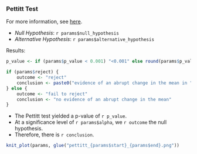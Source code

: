 ### Pettitt Test

For more information, see [here](https://rileywheadon.github.io/ffa-framework/articles/eda-change-points.html#pettitt-test). 

- *Null Hypothesis*: `r params$null_hypothesis`
- *Alternative Hypothesis*: `r params$alternative_hypothesis`

Results:

```r
p_value <- if (params$p_value < 0.001) "<0.001" else round(params$p_value, 3)

if (params$reject) {
	outcome <- "reject"
	conclusion <- paste0("evidence of an abrupt change in the mean in ", params$change_points$year)
} else {
	outcome <- "fail to reject"	
	conclusion <- "no evidence of an abrupt change in the mean"
}
```

- The Pettitt test yielded a p-value of `r p_value`.
- At a significance level of `r params$alpha`, we `r outcome` the null hypothesis.
- Therefore, there is `r conclusion`.

```r
knit_plot(params, glue("pettitt_{params$start}_{params$end}.png"))
```


